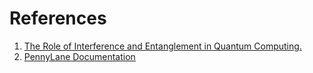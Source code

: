 # References

1. [The Role of Interference and Entanglement in Quantum Computing.](https://pages.cs.wisc.edu/~jvangael/pubs/msthesis.pdf)
2. [PennyLane Documentation](https://pennylane.ai/qml/)
